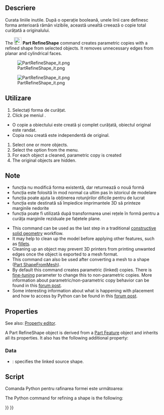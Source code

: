<languages/>

{{Docnav
|[[Part_ElementCopy|ElementCopy]]
|[[Part_EditAttachment|EditAttachment]]
|[[Part_Workbench|Part]]
|IconL=Part_ElementCopy.svg
|IconR=Part_EditAttachment.svg
|IconC=Workbench_Part.svg
}}

<div class="mw-translate-fuzzy">
{{GuiCommand
|Name=Part RefineShape
|MenuLocation=Part → Create a copy → Refine Shape
|Workbenches=[[Part_Workbench|Part]]
|SeeAlso=[[Part_SimpleCopy|Part SimpleCopy]], [[Part_TransformedCopy|Part TransformedCopy]], [[Part_ElementCopy|Part ElementCopy]], [[OpenSCAD_RefineShapeFeature|OpenSCAD RefineShapeFeature]]
}}
</div>

<span id="Description"></span>
<div class="mw-translate-fuzzy">
==Descriere==
Curata liniile inutile. După o operație booleană, unele linii care definesc forma anterioară rămân vizibile, această unealtă creează o copie total curățată a originalului.
</div>

The [[Image:Part_RefineShape.svg|24px]] '''Part RefineShape''' command creates parametric copies with a refined shape from selected objects. It removes unnecessary edges from planar and cylindrical faces.

[[File:PartRefineShape_it.png]]
<div class="mw-translate-fuzzy">
[[File:PartRefineShape_it.png]]
</div>

<span id="Usage"></span>
<div class="mw-translate-fuzzy">
==Utilizare==
# Selectați forma de curățat.
# Click pe meniul {{KEY|Part → Refine shape}} .
* O copie a obiectului este creată și complet curățată, obiectul original este randat.
* Copia nou creată este independentă de original.
</div>

# Select one or more objects.
# Select the {{MenuCommand|Part → Create a copy → [[Image:Part_RefineShape.svg|16px]] Refine shape}} option from the menu.
# For each object a cleaned, parametric copy is created
# The original objects are hidden.

<span id="Notes"></span>
<div class="mw-translate-fuzzy">
==Note==
* funcția nu modifică forma existentă, dar returnează o nouă formă
* funcția este folosită în mod normal ca ultim pas în istoricul de modelare
* funcția poate ajuta la obținerea rotunjirilor dificile pentru de lucrat
* funcția este destinată să împiedice imprimantele 3D să printeze marginile nedorite
* funcția poate fi utilizată după transformarea unei rețele în formă pentru a curăța marginile reziduale pe fațetele plane.
</div>

* This command can be used as the last step in a traditional [[constructive solid geometry|constructive solid geometry]] workflow.
* It may help to clean up the model before applying other features, such as [[Part_Fillet|fillets]].
* Cleaning up an object may prevent 3D printers from printing unwanted edges once the object is exported to a mesh format.
* This command can also be used after converting a mesh to a shape ([[Part_ShapeFromMesh|Part ShapeFromMesh]]).
* By default this command creates parametric (linked) copies. There is [[Fine-tuning|fine-tuning]] parameter to change this to non-parametric copies. More information about parametric/non-parametric copy behavior can be found in this [https://forum.freecad.org/viewtopic.php?t=42993 forum post].
* Some interesting information about what is happening with placement and how to access by Python can be found in this [https://forum.freecad.org/viewtopic.php?t=77568#p675456 forum post].

==Properties==

See also: [[Property_editor|Property editor]].

A Part RefineShape object is derived from a [[Part_Feature|Part Feature]] object and inherits all its properties. It also has the following additional property:

===Data===

{{TitleProperty|Refine}}

* {{PropertyData|Source|Link}}: specifies the linked source shape.

<span id="Scripting"></span>
<div class="mw-translate-fuzzy">
==Script==
Comanda Python pentru rafinarea formei este următoarea:
</div>

The Python command for refining a shape is the following:

{{Code|code=
shape.removeSplitter()
}}


{{Docnav
|[[Part_ElementCopy|ElementCopy]]
|[[Part_EditAttachment|EditAttachment]]
|[[Part_Workbench|Part]]
|IconL=Part_ElementCopy.svg
|IconR=Part_EditAttachment.svg
|IconC=Workbench_Part.svg
}}

{{Part_Tools_navi{{#translation:}}}}
{{Userdocnavi{{#translation:}}}}